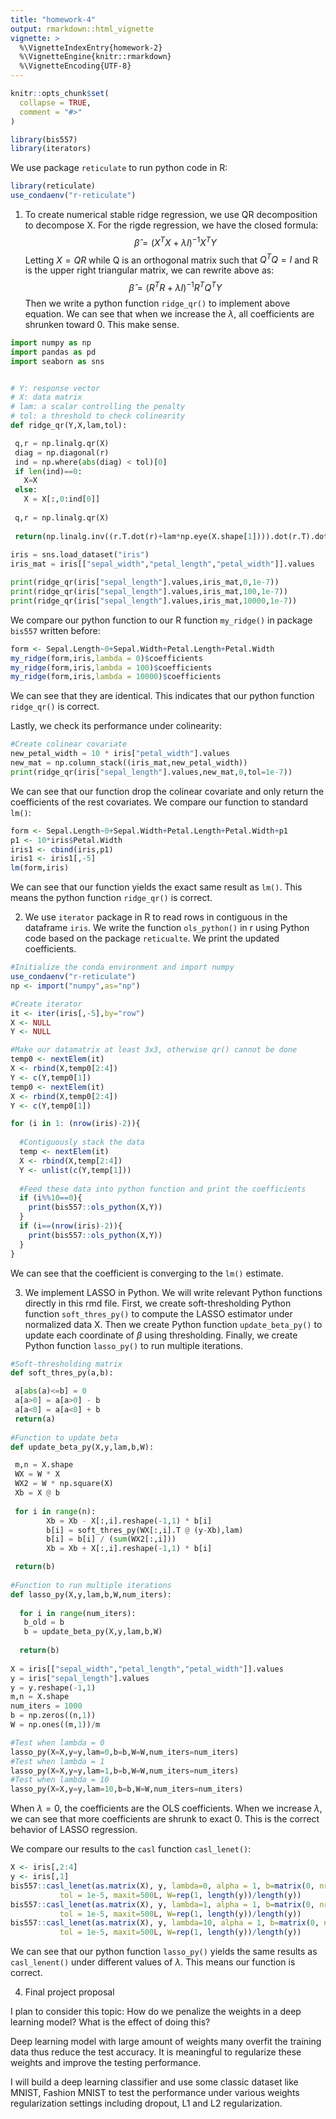 ```yaml
---
title: "homework-4"
output: rmarkdown::html_vignette
vignette: >
  %\VignetteIndexEntry{homework-2}
  %\VignetteEngine{knitr::rmarkdown}
  %\VignetteEncoding{UTF-8}
---
```


```r
knitr::opts_chunk$set(
  collapse = TRUE,
  comment = "#>"
)

```

```r
library(bis557)
library(iterators)
```

We use package `reticulate` to run python code in R:
```r
library(reticulate)
use_condaenv("r-reticulate")
```

(1) To create numerical stable ridge regression, we use QR decomposition to decompose X. For the rigde regression, we have the closed formula:
$$
\hat{\beta}=(X^TX+\lambda I)^{-1}X^TY
$$
Letting $X=QR$ while Q is an orthogonal matrix such that $Q^TQ=I$ and R is the upper right triangular matrix, we can rewrite above as:
$$
\hat{\beta}= (R^TR+\lambda I)^{-1}R^TQ^TY
$$
Then we write a python function `ridge_qr()` to implement above equation. We can see that when we increase the $\lambda$, all coefficients are shrunken toward 0. This make sense.
```python
import numpy as np
import pandas as pd
import seaborn as sns


# Y: response vector
# X: data matrix
# lam: a scalar controlling the penalty
# tol: a threshold to check colinearity
def ridge_qr(Y,X,lam,tol):

 q,r = np.linalg.qr(X)
 diag = np.diagonal(r)
 ind = np.where(abs(diag) < tol)[0]
 if len(ind)==0:
   X=X
 else:
   X = X[:,0:ind[0]]
 
 q,r = np.linalg.qr(X)
 
 return(np.linalg.inv((r.T.dot(r)+lam*np.eye(X.shape[1]))).dot(r.T).dot(q.T).dot(Y))
 
iris = sns.load_dataset("iris")
iris_mat = iris[["sepal_width","petal_length","petal_width"]].values

print(ridge_qr(iris["sepal_length"].values,iris_mat,0,1e-7))
print(ridge_qr(iris["sepal_length"].values,iris_mat,100,1e-7))
print(ridge_qr(iris["sepal_length"].values,iris_mat,10000,1e-7))

```

We compare our python function to our R function `my_ridge()` in package `bis557` written before:
```r
form <- Sepal.Length~0+Sepal.Width+Petal.Length+Petal.Width
my_ridge(form,iris,lambda = 0)$coefficients
my_ridge(form,iris,lambda = 100)$coefficients
my_ridge(form,iris,lambda = 10000)$coefficients
```
We can see that they are identical. This indicates that our python function `ridge_qr()` is correct.

Lastly, we check its performance under colinearity:
```python
#Create colinear covariate
new_petal_width = 10 * iris["petal_width"].values
new_mat = np.column_stack((iris_mat,new_petal_width))
print(ridge_qr(iris["sepal_length"].values,new_mat,0,tol=1e-7))
```
We can see that our function drop the colinear covariate and only return the coefficients of the rest covariates. We compare our function to standard `lm()`:
```r
form <- Sepal.Length~0+Sepal.Width+Petal.Length+Petal.Width+p1
p1 <- 10*iris$Petal.Width
iris1 <- cbind(iris,p1)
iris1 <- iris1[,-5]
lm(form,iris)
```
We can see that our function yields the exact same result as `lm()`. This means the python function `ridge_qr()` is correct.

(2) We use `iterator` package in R to read rows in contiguous in the dataframe `iris`. We write the function `ols_python()` in r using Python code based on the package `reticualte`. We print the updated coefficients.
```r
#Initialize the conda environment and import numpy
use_condaenv("r-reticulate")
np <- import("numpy",as="np")

#Create iterator
it <- iter(iris[,-5],by="row")
X <- NULL
Y <- NULL

#Make our datamatrix at least 3x3, otherwise qr() cannot be done
temp0 <- nextElem(it)
X <- rbind(X,temp0[2:4])
Y <- c(Y,temp0[1])
temp0 <- nextElem(it)
X <- rbind(X,temp0[2:4])
Y <- c(Y,temp0[1])

for (i in 1: (nrow(iris)-2)){
  
  #Contiguously stack the data
  temp <- nextElem(it)
  X <- rbind(X,temp[2:4])
  Y <- unlist(c(Y,temp[1]))
  
  #Feed these data into python function and print the coefficients
  if (i%%10==0){
    print(bis557::ols_python(X,Y))
  }
  if (i==(nrow(iris)-2)){
    print(bis557::ols_python(X,Y))
  }
}
```
We can see that the coefficient is converging to the `lm()` estimate.

(3) We implement LASSO in Python. We will write relevant Python functions directly in this rmd file.
First, we create soft-thresholding Python function `soft_thres_py()` to compute the LASSO estimator under normalized data X. Then we create Python function `update_beta_py()` to update each coordinate of $\beta$ using thresholding. Finally, we create Python function `lasso_py()` to run multiple iterations.

```python
#Soft-thresholding matrix
def soft_thres_py(a,b):

 a[abs(a)<=b] = 0
 a[a>0] = a[a>0] - b
 a[a<0] = a[a<0] + b
 return(a)
 
#Function to update beta
def update_beta_py(X,y,lam,b,W):

 m,n = X.shape
 WX = W * X
 WX2 = W * np.square(X)
 Xb = X @ b
 
 for i in range(n):
        Xb = Xb - X[:,i].reshape(-1,1) * b[i]
        b[i] = soft_thres_py(WX[:,i].T @ (y-Xb),lam)
        b[i] = b[i] / (sum(WX2[:,i]))
        Xb = Xb + X[:,i].reshape(-1,1) * b[i]

 return(b)
 
#Function to run multiple iterations
def lasso_py(X,y,lam,b,W,num_iters):
 
  for i in range(num_iters):
   b_old = b
   b = update_beta_py(X,y,lam,b,W)
   
  return(b)
   
X = iris[["sepal_width","petal_length","petal_width"]].values
y = iris["sepal_length"].values
y = y.reshape(-1,1)
m,n = X.shape
num_iters = 1000
b = np.zeros((n,1))
W = np.ones((m,1))/m

#Test when lambda = 0
lasso_py(X=X,y=y,lam=0,b=b,W=W,num_iters=num_iters)
#Test when lambda = 1
lasso_py(X=X,y=y,lam=1,b=b,W=W,num_iters=num_iters)
#Test when lambda = 10
lasso_py(X=X,y=y,lam=10,b=b,W=W,num_iters=num_iters)


```
When $\lambda=0$, the coefficients are the OLS coefficients. When we increase $\lambda$, we can see that more coefficients are shrunk to exact 0. This is the correct behavior of LASSO regression.

We compare our results to the `casl` function `casl_lenet()`:
```r
X <- iris[,2:4]
y <- iris[,1]
bis557::casl_lenet(as.matrix(X), y, lambda=0, alpha = 1, b=matrix(0, nrow=ncol(X), ncol=1),
           tol = 1e-5, maxit=500L, W=rep(1, length(y))/length(y))
bis557::casl_lenet(as.matrix(X), y, lambda=1, alpha = 1, b=matrix(0, nrow=ncol(X), ncol=1),
           tol = 1e-5, maxit=500L, W=rep(1, length(y))/length(y))
bis557::casl_lenet(as.matrix(X), y, lambda=10, alpha = 1, b=matrix(0, nrow=ncol(X), ncol=1),
           tol = 1e-5, maxit=500L, W=rep(1, length(y))/length(y))
```
We can see that our python function `lasso_py()` yields the same results as `casl_lenent()` under different values of $\lambda$. This means our function is correct.

(4) Final project proposal

I plan to consider this topic: How do we penalize the weights in a deep learning model? What is the effect of doing this?

Deep learning model with large amount of weights many overfit the training data thus reduce the test accuracy. It is meaningful to regularize these weights and improve the testing performance.

I will build a deep learning classifier and use some classic dataset like MNIST, Fashion MNIST to test the performance under various weights regularization settings including dropout, L1 and L2 regularization.



